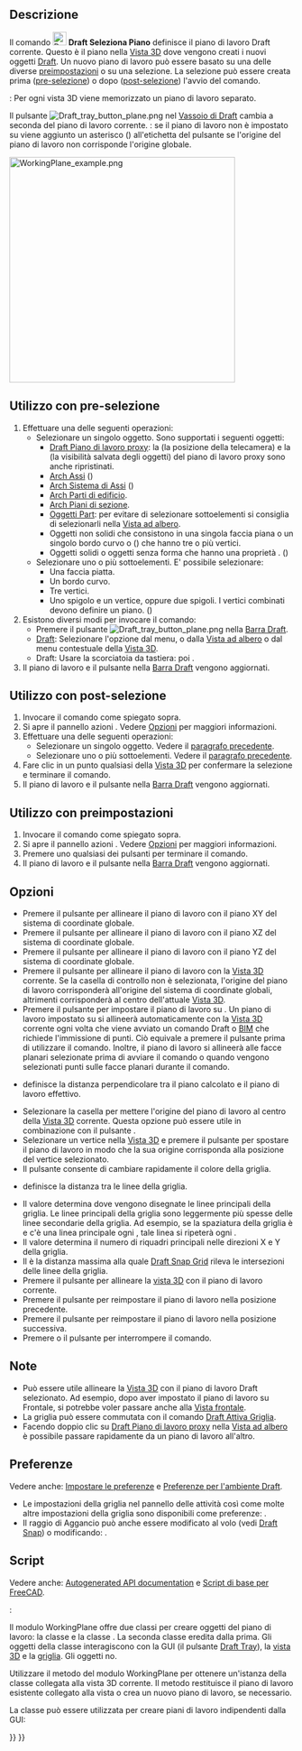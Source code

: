 <languages/>

{{Docnav/it
|[[Draft_Shape2DView/it|Vista forma 2D]]
|[[Draft_SetStyle/it|Imposta Stile]]
|[[Draft_Workbench/it|Draft]]
|IconL=Draft_Shape2DView.svg
|IconR=Draft_SetStyle.svg
|IconC=Workbench_Draft.svg
}}

{{GuiCommand/it
|Name=Draft SelectPlane
|Name/it=Draft Seleziona Piano
|MenuLocation=Utilità → Seleziona Piano
|Workbenches=[[Draft_Workbench/it|Draft]], [[BIM_Workbench/it|BIM]]
|Shortcut=Draft: {{KEY|W}} {{KEY|P}}
|SeeAlso=[[Draft_WorkingPlaneProxy/it|Draft Piano di lavoro proxy]]
}}

<span id="Description"></span>
==Descrizione== 

Il comando [[Image:Draft_SelectPlane.svg|24px]] '''Draft Seleziona Piano''' definisce il piano di lavoro Draft corrente. Questo è il piano nella [[3D_view/it|Vista 3D]] dove vengono creati i nuovi oggetti [[Draft_Workbench/it|Draft]]. Un nuovo piano di lavoro può essere basato su una delle diverse [[#Utilizzo_con_preimpostazioni|preimpostazioni]] o su una selezione. La selezione può essere creata prima ([[#Utilizzo_con_pre-selezion|pre-selezione]]) o dopo ([[#Utilizzo_wcon_post-selezione|post-selezione]]) l'avvio del comando.

{{Version/it|1.0}}: Per ogni vista 3D viene memorizzato un piano di lavoro separato.

Il pulsante [[Image:Draft_tray_button_plane.png]] nel [[Draft_Tray/it|Vassoio di Draft]] cambia a seconda del piano di lavoro corrente. {{Version/it|1.0}}: se il piano di lavoro non è impostato su {{MenuCommand|Auto}} viene aggiunto un asterisco ({{MenuCommand|*}}) all'etichetta del pulsante se l'origine del piano di lavoro non corrisponde l'origine globale.

[[Image:WorkingPlane_example.png|400px]]
{{Caption|Forme create su diversi piani di lavoro}}

<span id="Usage_with_pre-selection"></span>
==Utilizzo con pre-selezione==

# Effettuare una delle seguenti operazioni:
#* Selezionare un singolo oggetto. Sono supportati i seguenti oggetti:
#** [[Draft_WorkingPlaneProxy/it|Draft Piano di lavoro proxy]]: la {{PropertyView|View Data}} (la posizione della telecamera) e la {{PropertyView|Visibility Map}} (la visibilità salvata degli oggetti) del piano di lavoro proxy sono anche ripristinati.
#** [[Arch_Axis/it|Arch Assi]] ({{Version/it|1.0}})
#** [[Arch_AxisSystem/it|Arch Sistema di Assi]] ({{Version/it|1.0}})
#** [[Arch_BuildingPart/it|Arch Parti di edificio]].
#** [[Arch_SectionPlane/it|Arch Piani di sezione]].
#** [[Std_Part/it|Oggetti Part]]: per evitare di selezionare sottoelementi si consiglia di selezionarli nella [[Tree_view/it|Vista ad albero]].
#** Oggetti non solidi che consistono in una singola faccia piana o un singolo bordo curvo o ({{Version/it|1.0}}) che hanno tre o più vertici.
#** Oggetti solidi o oggetti senza forma che hanno una proprietà {{PropertyData|Placement}}. ({{Version/it|1.0}})
#* Selezionare uno o più sottoelementi. E' possibile selezionare:
#** Una faccia piatta.
#** Un bordo curvo.
#** Tre vertici.
#** Uno spigolo e un vertice, oppure due spigoli. I vertici combinati devono definire un piano. ({{Version/it|1.0}})
# Esistono diversi modi per invocare il comando:
#* Premere il pulsante [[Image:Draft_tray_button_plane.png]] nella [[Draft_Tray/it|Barra Draft]].
#* [[Draft_Workbench/it|Draft]]: Selezionare l'opzione {{MenuCommand|Utilità → [[Image:Draft_SelectPlane.svg|16px]] Seleziona Piano}} dal menu, o dalla [[Tree_view/it|Vista ad albero]] o dal menu contestuale della [[3D_view/it|Vista 3D]].
#* Draft: Usare la scorciatoia da tastiera: {{KEY|W}} poi {{KEY|P}}.
# Il piano di lavoro e il pulsante nella [[Draft_Tray/it|Barra Draft]] vengono aggiornati.

<span id="Usage_with_post-selection"></span>
==Utilizzo con post-selezione==

# Invocare il comando come spiegato sopra.
# Si apre il pannello azioni {{MenuCommand|Impostazione piano di lavoro}}. Vedere [[#Opzioni|Opzioni]] per maggiori informazioni.
# Effettuare una delle seguenti operazioni:
#* Selezionare un singolo oggetto. Vedere il [[#Utilizzo_con_pre-selezione|paragrafo precedente]].
#* Selezionare uno o più sottoelementi. Vedere il [[#Utilizzo_con_preselezione|paragrafo precedente]].
# Fare clic in un punto qualsiasi della [[3D_view/it|Vista 3D]] per confermare la selezione e terminare il comando.
# Il piano di lavoro e il pulsante nella [[Draft_Tray/it|Barra Draft]] vengono aggiornati.

<span id="Usage_with_presets"></span>
==Utilizzo con preimpostazioni==

# Invocare il comando come spiegato sopra.
# Si apre il pannello azioni {{MenuCommand|Impostazione piano di lavoro}}. Vedere [[#Opzioni|Opzioni]] per maggiori informazioni.
# Premere uno qualsiasi dei pulsanti per terminare il comando.
# Il piano di lavoro e il pulsante nella [[Draft_Tray/it|Barra Draft]] vengono aggiornati.

<span id="Options"></span>
==Opzioni== 

* Premere il pulsante {{Button|[[Image:View-top.svg|16px]] Dall'alto (XY)}} per allineare il piano di lavoro con il piano XY del sistema di coordinate globale.
* Premere il pulsante {{Button|[[Image:View-front.svg|16px]] Frontale (XZ)}} per allineare il piano di lavoro con il piano XZ del sistema di coordinate globale.
* Premere il pulsante {{Button|[[Image:View-right.svg|16px]] Laterale (YZ)}} per allineare il piano di lavoro con il piano YZ del sistema di coordinate globale.
* Premere il pulsante {{Button|[[Image:View-isometric.svg|16px]] Allinea alla vista}} per allineare il piano di lavoro con la [[3D_view/it|Vista 3D]] corrente. Se la casella di controllo {{MenuCommand|Centra piano sulla vista}} non è selezionata, l'origine del piano di lavoro corrisponderà all'origine del sistema di coordinate globali, altrimenti corrisponderà al centro dell'attuale [[3D_view/it|Vista 3D]].
* Premere il pulsante {{Button|[[Image:View-axonometric.svg|16px]] Automatico}} per impostare il piano di lavoro su {{MenuCommand|Auto}}. Un piano di lavoro impostato su {{MenuCommand|Auto}} si allineerà automaticamente con la [[3D_view/it|Vista 3D]] corrente ogni volta che viene avviato un comando Draft o [[BIM_Workbench/it|BIM]] che richiede l'immissione di punti. Ciò equivale a premere il pulsante {{Button|[[Image:View-isometric.svg|16px]] Allinea alla vista}} prima di utilizzare il comando. Inoltre, il piano di lavoro si allineerà alle facce planari selezionate prima di avviare il comando o quando vengono selezionati punti sulle facce planari durante il comando.
* {{MenuCommand|Offset}} definisce la distanza perpendicolare tra il piano calcolato e il piano di lavoro effettivo.
* Selezionare la casella {{MenuCommand|Centra piano su vista corrente}} per mettere l'origine del piano di lavoro al centro della [[3D_view/it|Vista 3D]] corrente. Questa opzione può essere utile in combinazione con il pulsante {{Button|[[Image:View-isometric.svg|16px]] Allinea alla vista}}.
* Selezionare un vertice nella [[3D_view/it|Vista 3D]] e premere il pulsante {{Button|[[Image:Draft_Move.svg|16px]] Sposta piano di lavoro}} per spostare il piano di lavoro in modo che la sua origine corrisponda alla posizione del vertice selezionato.
* Il pulsante {{MenuCommand|Colore griglia}} consente di cambiare rapidamente il colore della griglia. {{Version/it|1.0}}
* {{MenuCommand|Spaziatura della griglia}} definisce la distanza tra le linee della griglia.
* Il valore {{MenuCommand|Linea principale ogni}} determina dove vengono disegnate le linee principali della griglia. Le linee principali della griglia sono leggermente più spesse delle linee secondarie della griglia. Ad esempio, se la spaziatura della griglia è {{Value|0.5 m}} e c'è una linea principale ogni {{Value|10 riquadri}}, tale linea si ripeterà ogni {{Value|5 m}}.
* Il valore {{MenuCommand|Dimensione della griglia}} determina il numero di riquadri principali nelle direzioni X e Y della griglia.
* Il {{MenuCommand|Raggio di aggancio}} è la distanza massima alla quale [[Draft_Snap_Grid/it|Draft Snap Grid]] rileva le intersezioni delle linee della griglia.
* Premere il pulsante {{Button|[[Image:view-fullscreen.svg|16px]] Centra la vista}} per allineare la [[3D_view/it|vista 3D]] con il piano di lavoro corrente.
* Premere il pulsante {{Button|[[Image:sel-back.svg|16px]] Precedente}} per reimpostare il piano di lavoro nella posizione precedente.
* Premere il pulsante {{Button|Successivo [[Image:sel-forward.svg|16px]]}} per reimpostare il piano di lavoro nella posizione successiva. {{Version/it|1.0}}
* Premere {{KEY|Esc}} o il pulsante {{Button|Chiudi}} per interrompere il comando.

<span id="Notes"></span>
==Note==

* Può essere utile allineare la [[3D_view/it|Vista 3D]] con il piano di lavoro Draft selezionato. Ad esempio, dopo aver impostato il piano di lavoro su Frontale, si potrebbe voler passare anche alla [[Std_ViewFront/it |Vista frontale]].
* La griglia può essere commutata con il comando [[Draft_ToggleGrid/it|Draft Attiva Griglia]].
* Facendo doppio clic su [[Draft_WorkingPlaneProxy/it|Draft Piano di lavoro proxy]] nella [[Tree_view/it|Vista ad albero]] è possibile passare rapidamente da un piano di lavoro all'altro.

<span id="Preferences"></span>
==Preferenze==

Vedere anche: [[Preferences_Editor/it|Impostare le preferenze]] e [[Draft_Preferences/it|Preferenze per l'ambiente Draft]].

* Le impostazioni della griglia nel pannello delle attività così come molte altre impostazioni della griglia sono disponibili come preferenze: {{MenuCommand|Modifica → Preferenze... → Draft → Griglia e snap}}.
* Il raggio di Aggancio può anche essere modificato al volo (vedi [[Draft_Snap/it#Preferenze|Draft Snap]]) o modificando: {{MenuCommand|Strumenti → Modifica parametri... → BaseApp → Preferences → Mod → Draft → snapRange}}.

<span id="Scripting"></span>
==Script==

Vedere anche: [https://freecad.github.io/SourceDoc/ Autogenerated API documentation] e [[FreeCAD Scripting Basics/it|Script di base per FreeCAD]].

{{Version/it|1.0}}:

Il modulo WorkingPlane offre due classi per creare oggetti del piano di lavoro: la classe {{incode|PlaneBase}} e la classe {{incode|PlaneGui}}. La seconda classe eredita dalla prima. Gli oggetti della classe {{incode|PlaneGui}} interagiscono con la GUI (il pulsante [[Draft_Tray/it|Draft Tray]]), la [[3D_view/it|vista 3D]] e la [[Draft_Snap_Grid/it|griglia]]. Gli oggetti {{incode|PlaneBase}} no.

Utilizzare il metodo {{incode|get_working_plane()}} del modulo WorkingPlane per ottenere un'istanza della classe {{incode|PlaneGui}} collegata alla vista 3D corrente. Il metodo restituisce il piano di lavoro esistente collegato alla vista o crea un nuovo piano di lavoro, se necessario.

{{Code|code=
import FreeCAD as App
import WorkingPlane

wp = WorkingPlane.get_working_plane()

origin = App.Vector(0, 0, 0)
normal = App.Vector(1, 1, 1).normalize()
offset = 17
wp.align_to_point_and_axis(origin, normal, offset)

point = App.Vector(10, 15, 2)
projection = wp.project_point(point)
print(projection)
}}

La classe {{incode|PlaneBase}} può essere utilizzata per creare piani di lavoro indipendenti dalla GUI:

{{Code|code=
import WorkingPlane

wp = WorkingPlane.PlaneBase()
}}


{{Docnav/it
|[[Draft_Shape2DView/it|Vista forma 2D]]
|[[Draft_SetStyle/it|Imposta Stile]]
|[[Draft_Workbench/it|Draft]]
|IconL=Draft_Shape2DView.svg
|IconR=Draft_SetStyle.svg
|IconC=Workbench_Draft.svg
}}

{{Draft Tools navi{{#translation:}}}}
{{Userdocnavi{{#translation:}}}}